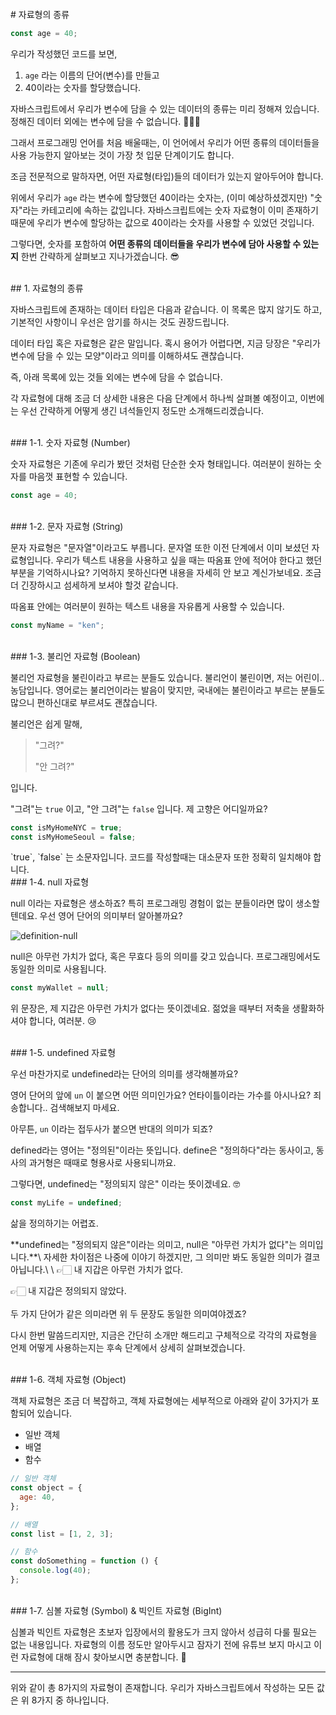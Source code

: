 
<br/>
# 자료형의 종류

```javascript copy
const age = 40;
```

우리가 작성했던 코드를 보면,

1. `age` 라는 이름의 단어(변수)를 만들고
2. 40이라는 숫자를 할당했습니다.

자바스크립트에서 우리가 변수에 담을 수 있는 데이터의 종류는 미리 정해져 있습니다. 정해진 데이터 외에는 변수에 담을 수 없습니다. 🙅🏻‍♂️

그래서 프로그래밍 언어를 처음 배울때는, 이 언어에서 우리가 어떤 종류의 데이터들을 사용 가능한지 알아보는 것이 가장 첫 입문 단계이기도 합니다.

조금 전문적으로 말하자면, 어떤 자료형(타입)들의 데이터가 있는지 알아두어야 합니다.

위에서 우리가 `age` 라는 변수에 할당했던 40이라는 숫자는, (이미 예상하셨겠지만) "숫자"라는 카테고리에 속하는 값입니다. 자바스크립트에는 숫자 자료형이 이미 존재하기 때문에 우리가 변수에 할당하는 값으로 40이라는 숫자를 사용할 수 있었던 것입니다.

그렇다면, 숫자를 포함하여 **어떤 종류의 데이터들을 우리가 변수에 담아 사용할 수 있는지** 한번 간략하게 살펴보고 지나가겠습니다. 😎

<br/>
## 1. 자료형의 종류

자바스크립트에 존재하는 데이터 타입은 다음과 같습니다. 이 목록은 많지 않기도 하고, 기본적인 사항이니 우선은 암기를 하시는 것도 권장드립니다.

<Callout emoji="📌">
데이터 타입 혹은 자료형은 같은 말입니다. 혹시 용어가 어렵다면, 지금 당장은 "우리가 변수에 담을 수 있는 모양"이라고 의미를 이해하셔도 괜찮습니다.

즉, 아래 목록에 있는 것들 외에는 변수에 담을 수 없습니다.
</Callout>

각 자료형에 대해 조금 더 상세한 내용은 다음 단계에서 하나씩 살펴볼 예정이고, 이번에는 우선 간략하게 어떻게 생긴 녀석들인지 정도만 소개해드리겠습니다.

<br/>
### 1-1. 숫자 자료형 (Number)

숫자 자료형은 기존에 우리가 봤던 것처럼 단순한 숫자 형태입니다. 여러분이 원하는 숫자를 마음껏 표현할 수 있습니다.

```javascript copy
const age = 40;
```

<br/>
### 1-2. 문자 자료형 (String)

문자 자료형은 "문자열"이라고도 부릅니다. 문자열 또한 이전 단계에서 이미 보셨던 자료형입니다. 우리가 텍스트 내용을 사용하고 싶을 때는 따옴표 안에 적어야 한다고 했던 부분을 기억하시나요? 기억하지 못하신다면 내용을 자세히 안 보고 계신가보네요. 조금 더 긴장하시고 섬세하게 보셔야 할것 같습니다.

따옴표 안에는 여러분이 원하는 텍스트 내용을 자유롭게 사용할 수 있습니다.

```javascript copy
const myName = "ken";
```

<br/>
### 1-3. 불리언 자료형 (Boolean)

불리언 자료형을 불린이라고 부르는 분들도 있습니다. 불리언이 불린이면, 저는 어린이.. 농담입니다. 영어로는 불리언이라는 발음이 맞지만, 국내에는 불린이라고 부르는 분들도 많으니 편하신대로 부르셔도 괜찮습니다.

불리언은 쉽게 말해,

> "그려?"
>
> "안 그려?"

입니다.

"그려"는 `true` 이고, "안 그려"는 `false` 입니다. 제 고향은 어디일까요?

```javascript copy
const isMyHomeNYC = true;
const isMyHomeSeoul = false;
```

<Callout emoji="📌">
`true`, `false` 는 소문자입니다. 코드를 작성할때는 대소문자 또한 정확히 일치해야 합니다.
</Callout>

<br/>
### 1-4. null 자료형

null 이라는 자료형은 생소하죠? 특히 프로그래밍 경험이 없는 분들이라면 많이 생소할텐데요. 우선 영어 단어의 의미부터 알아볼까요?

![definition-null](/images/posts/definition-null.png)

null은 아무런 가치가 없다, 혹은 무효다 등의 의미를 갖고 있습니다. 프로그래밍에서도 동일한 의미로 사용됩니다.

```javascript copy
const myWallet = null;
```

위 문장은, 제 지갑은 아무런 가치가 없다는 뜻이겠네요. 젊었을 때부터 저축을 생활화하셔야 합니다, 여러분. 😢

<br/>
### 1-5. undefined 자료형

우선 마찬가지로 undefined라는 단어의 의미를 생각해볼까요?

영어 단어의 앞에 `un` 이 붙으면 어떤 의미인가요? 언타이틀이라는 가수를 아시나요? 죄송합니다.. 검색해보지 마세요.

아무튼, `un` 이라는 접두사가 붙으면 반대의 의미가 되죠?

defined라는 영어는 "정의된"이라는 뜻입니다. define은 "정의하다"라는 동사이고, 동사의 과거형은 때때로 형용사로 사용되니까요.

그렇다면, undefined는 "정의되지 않은" 이라는 뜻이겠네요. 🤓

```javascript copy
const myLife = undefined;
```

삶을 정의하기는 어렵죠.

<Callout emoji="📌">
**undefined는 "정의되지 않은"이라는 의미고, null은 "아무런 가치가 없다"는 의미입니다.**\
자세한 차이점은 나중에 이야기 하겠지만, 그 의미만 봐도 동일한 의미가 결코 아닙니다.\
\
👉🏻 내 지갑은 아무런 가치가 없다.

👉🏻 내 지갑은 정의되지 않았다.\
\
두 가지 단어가 같은 의미라면 위 두 문장도 동일한 의미여야겠죠?
</Callout>

다시 한번 말씀드리지만, 지금은 간단히 소개만 해드리고 구체적으로 각각의 자료형을 언제 어떻게 사용하는지는 후속 단계에서 상세히 살펴보겠습니다.

<br/>
### 1-6. 객체 자료형 (Object)

객체 자료형은 조금 더 복잡하고, 객체 자료형에는 세부적으로 아래와 같이 3가지가 포함되어 있습니다.

- 일반 객체
- 배열
- 함수

```javascript copy
// 일반 객체
const object = {
  age: 40,
};

// 배열
const list = [1, 2, 3];

// 함수
const doSomething = function () {
  console.log(40);
};
```

<br/>
### 1-7. 심볼 자료형 (Symbol) & 빅인트 자료형 (BigInt)

심볼과 빅인트 자료형은 초보자 입장에서의 활용도가 크지 않아서 성급히 다룰 필요는 없는 내용입니다. 자료형의 이름 정도만 알아두시고 잠자기 전에 유튜브 보지 마시고 이런 자료형에 대해 잠시 찾아보시면 충분합니다. 🥸

---

위와 같이 총 8가지의 자료형이 존재합니다. 우리가 자바스크립트에서 작성하는 모든 값은 위 8가지 중 하나입니다.

<br/>
<br/>
<br/>
<Giscus
  repo="crwdu/lms-contents-js101"
  repoId="R_kgDOL2ikqQ"
  category="Q&A"
  categoryId="DIC_kwDOL2ikqc4CgSAu"
  mapping="pathname"
  reactionsEnabled="1"
  strict="1"
  emitMetadata="0"
  inputPosition="top"
  theme="preferred_color_scheme"
  lang="ko"
  loading="lazy"
/>
